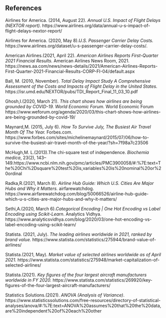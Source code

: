 ## References

Airlines for America. (2014, August 22). *Annual U.S. Impact of Flight Delays (NEXTOR report).* https://www.airlines.org/data/annual-u-s-impact-of-flight-delays-nextor-report/

Airlines for America. (2020, May 8).*U.S. Passenger Carrier Delay Costs.* https://www.airlines.org/dataset/u-s-passenger-carrier-delay-costs/. 

American Airlines.(2021, April 22). *American Airlines Reports First-Quarter 2021 Financial Results.* American Airlines News Room, 2021. https://news.aa.com/news/news-details/2021/American-Airlines-Reports-First-Quarter-2021-Financial-Results-CORP-FI-04/default.aspx
 
Ball, M. (2010, November). *Total Delay Impact Study A Comprehensive Assessment of the Costs and Impacts of Flight Delay in the United States.* https://isr.umd.edu/NEXTOR/pubs/TDI_Report_Final_11_03_10.pdf 

Ghosh,I.(2020, March 21). *This chart shows how airlines are being grounded by COVID-19. World Economic Forum.* World Economic Forum https://www.weforum.org/agenda/2020/03/this-chart-shows-how-airlines-are-being-grounded-by-covid-19/

Maynard,M. (2015, July 6). *How To Survive July, The Busiest Air Travel Month Of The Year.* Forbes.com. https://www.forbes.com/sites/michelinemaynard/2015/07/06/how-to-survive-the-busiest-air-travel-month-of-the-year/?sh=7f98a7c23506

McHugh,M. L.(2013).The chi-square test of independence. *Biochemia medica*, 23(2), 143–149.https://www.ncbi.nlm.nih.gov/pmc/articles/PMC3900058/#:%7E:text=The%20Chi%2Dsquare%20test%20is,variables%20is%20nominal%20or%20ordinal

Radka,R.(2021, March 8). *Airline Hub Guide: Which U.S. Cities Are Major Hubs and Why it Matters.* airfarewatchdog. https://www.airfarewatchdog.com/blog/50066526/airline-hub-guide-which-u-s-cities-are-major-hubs-and-why-it-matters/

Sethi,A.(2020, March 6).*Categorical Encoding | One Hot Encoding vs Label Encoding using Scikit-Learn*. Analytics Vidhya. https://www.analyticsvidhya.com/blog/2020/03/one-hot-encoding-vs-label-encoding-using-scikit-learn/

Statista. (2021, July). *The leading airlines worldwide in 2021, ranked by brand value.* https://www.statista.com/statistics/275944/brand-value-of-airlines/

Statista.(2021, May). *Market value of selected airlines worldwide as of April 2021.*  https://www.statista.com/statistics/275948/market-capitalization-of-selected-airlines/

Statista.(2021). *Key figures of the four largest aircraft manufacturers worldwide in FY 2020.*  https://www.statista.com/statistics/269920/key-figures-of-the-four-largest-aircraft-manufacturers/

Statistics Solutions.(2021). *ANOVA (Analysis of Variance)*. https://www.statisticssolutions.com/free-resources/directory-of-statistical-analyses/anova/#:%7E:text=ANOVA%20assumes%20that%20the%20data,are%20independent%20of%20each%20other


